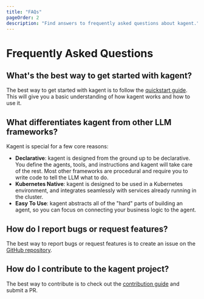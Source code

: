 ```yaml
---
title: "FAQs"
pageOrder: 2
description: "Find answers to frequently asked questions about kagent."
---
```


# Frequently Asked Questions

## What's the best way to get started with kagent?

The best way to get started with kagent is to follow the [quickstart guide](https://kagent.dev/docs/getting-started/quickstart). This will give you a basic understanding of how kagent works and how to use it.

## What differentiates kagent from other LLM frameworks?

Kagent is special for a few core reasons:

- **Declarative**: kagent is designed from the ground up to be declarative. You define the agents, tools, and instructions and kagent will take care of the rest. Most other frameworks are procedural and require you to write code to tell the LLM what to do.
- **Kubernetes Native**: kagent is designed to be used in a Kubernetes environment, and integrates seamlessly with services already running in the cluster.
- **Easy To Use**: kagent abstracts all of the "hard" parts of building an agent, so you can focus on connecting your business logic to the agent.

## How do I report bugs or request features?

The best way to report bugs or request features is to create an issue on the [GitHub repository](https://github.com/kagent-dev/kagent/issues).

## How do I contribute to the kagent project?

The best way to contribute is to check out the [contribution guide](https://github.com/kagent-dev/kagent/blob/main/CONTRIBUTION.md) and submit a PR.
